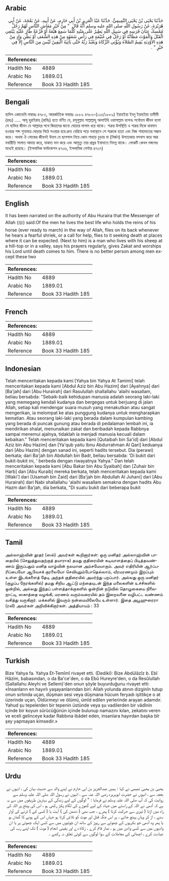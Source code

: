 ## Arabic


<div dir="rtl" lang="ar" style={{fontSize:'larger',backgroundColor:'#f8f9fa',padding:20}}>
حَدَّثَنَا يَحْيَى بْنُ يَحْيَى التَّمِيمِيُّ، حَدَّثَنَا عَبْدُ الْعَزِيزِ بْنُ أَبِي حَازِمٍ، عَنْ أَبِيهِ، عَنْ بَعْجَةَ، عَنْ أَبِي هُرَيْرَةَ، عَنْ رَسُولِ اللَّهِ صلى الله عليه وسلم أَنَّهُ قَالَ ‏ "‏ مِنْ خَيْرِ مَعَاشِ النَّاسِ لَهُمْ رَجُلٌ مُمْسِكٌ عِنَانَ فَرَسِهِ فِي سَبِيلِ اللَّهِ يَطِيرُ عَلَى مَتْنِهِ كُلَّمَا سَمِعَ هَيْعَةً أَوْ فَزْعَةً طَارَ عَلَيْهِ يَبْتَغِي الْقَتْلَ وَالْمَوْتَ مَظَانَّهُ أَوْ رَجُلٌ فِي غُنَيْمَةٍ فِي رَأْسِ شَعَفَةٍ مِنْ هَذِهِ الشَّعَفِ أَوْ بَطْنِ وَادٍ مِنْ هَذِهِ الأَوْدِيَةِ يُقِيمُ الصَّلاَةَ وَيُؤْتِي الزَّكَاةَ وَيَعْبُدُ رَبَّهُ حَتَّى يَأْتِيَهُ الْيَقِينُ لَيْسَ مِنَ النَّاسِ إِلاَّ فِي خَيْرٍ ‏"‏ ‏.‏
</div>
<div style={{backgroundColor:'#f8f9fa',padding:20, marginBottom: 10}}><table> <thead> <tr> <th>References:</th> <th></th> </tr> </thead> <tbody><tr><td>Hadith No</td><td>4889</td></tr><tr><td>Arabic No</td><td>1889.01</td></tr><tr><td>Reference</td><td>Book 33 Hadith 185</td></tr></tbody></table></div>

## Bengali


<div dir="ltr" lang="bn" style={{fontSize:'larger',backgroundColor:'#f8f9fa',padding:20}}>
হাদিস একাডেমি নাম্বারঃ ৪৭৮৩, আন্তর্জাতিক নাম্বারঃ ১৮৮৯ ৪৭৮৩-(১২৫/১৮৮৯) ইয়াহইয়া ইবনু ইয়াহইয়া তামীমী (রহঃ) ..... আবূ হুরাইরাহ্ (রাযিঃ) হতে বর্ণিত যে, রসূলুল্লাহ সাল্লাল্লাহু আলাইহি ওয়াসাল্লাম বলেনঃ সর্বোত্তম জীবন হলো সে ব্যক্তির জীবন যে আল্লাহর পথে জিহাদের জন্যে ঘোড়ার লাগাম ধরে থাকে। শত্রুর উপস্থিতি ও শত্রুর দিকে ধাবমান হওয়ার শব্দ শুনামাত্র ঘোড়ার পিঠে সওয়ার হয়ে দ্রুত বেরিয়ে পড়ে যথাস্থানে সে শত্রুকে হত্যা এবং নিজ শাহাদাতের সন্ধান করে। অথবা ঐ লোকের জীবনই উত্তম যে ছাগপাল নিয়ে কোন পাহাড় চূড়ায় বা (নির্জন) উপত্যকায় বসবাস করে আর যথারীতি সালাত আদায় করে, যাকাত দান করে এবং আমৃত্যু তার প্রভুর ইবাদাতে নিমগ্ন থাকে। লোকটি কেবল মঙ্গলের মধ্যেই রয়েছে। (ইসলামিক ফাউন্ডেশন ৪৭৩৬, ইসলামিক সেন্টার ৪৭৩৭)
</div>
<div style={{backgroundColor:'#f8f9fa',padding:20, marginBottom: 10}}><table> <thead> <tr> <th>References:</th> <th></th> </tr> </thead> <tbody><tr><td>Hadith No</td><td>4889</td></tr><tr><td>Arabic No</td><td>1889.01</td></tr><tr><td>Reference</td><td>Book 33 Hadith 185</td></tr></tbody></table></div>

## English


<div dir="ltr" lang="en" style={{fontSize:'larger',backgroundColor:'#f8f9fa',padding:20}}>
It has been narrated on the authority of Abu Huraira that the Messenger of Allah (ﷺ) said:Of the men he lives the best life who holds the reins of his horse (ever ready to march) in the way of Allah, flies on its back whenever he hears a fearful shriek, or a call for help, flies to it seeking death at places where it can be expected. (Next to him) is a man who lives with his sheep at a hill-top or in a valley, says his prayers regularly, gives Zakat and worships his Lord until death comes to him. There is no better person among men except these two
</div>
<div style={{backgroundColor:'#f8f9fa',padding:20, marginBottom: 10}}><table> <thead> <tr> <th>References:</th> <th></th> </tr> </thead> <tbody><tr><td>Hadith No</td><td>4889</td></tr><tr><td>Arabic No</td><td>1889.01</td></tr><tr><td>Reference</td><td>Book 33 Hadith 185</td></tr></tbody></table></div>

## French


<div dir="ltr" lang="fr" style={{fontSize:'larger',backgroundColor:'#f8f9fa',padding:20}}>

</div>
<div style={{backgroundColor:'#f8f9fa',padding:20, marginBottom: 10}}><table> <thead> <tr> <th>References:</th> <th></th> </tr> </thead> <tbody><tr><td>Hadith No</td><td>4889</td></tr><tr><td>Arabic No</td><td>1889.01</td></tr><tr><td>Reference</td><td>Book 33 Hadith 185</td></tr></tbody></table></div>

## Indonesian


<div dir="ltr" lang="id" style={{fontSize:'larger',backgroundColor:'#f8f9fa',padding:20}}>
Telah menceritakan kepada kami [Yahya bin Yahya At Tamimi] telah menceritakan kepada kami [Abdul Aziz bin Abu Hazim] dari [Ayahnya] dari [Ba'jah] dari [Abu Hurairah] dari Rasulullah shallallahu 'alaihi wasallam, beliau bersabda: "Sebaik-baik kehidupan manusia adalah seorang laki-laki yang memegang kendali kudanya dan bergegas untuk berjuang di jalan Allah, setiap kali mendengar suara musuh yang menakutkan atau sangat mengerikan, ia melompat ke atas punggung kudanya untuk mengharapkan kematian. Atau seorang laki-laki yang berada dalam kumpulan kambing yang berada di puncak gunung atau berada di pedalaman lembah ini, ia mendirikan shalat, menunaikan zakat dan beribadah kepada Rabbnya sampai menemui ajalnya, tidaklah ia menjadi manusia kecuali dalam kebaikan." Telah menceritakan kepada kami [Qutaibah bin Sa'id] dari [Abdul Aziz bin Abu Hazim] dan [Ya'qub yaitu Ibnu Abdurrahman Al Qari] keduanya dari [Abu Hazim] dengan sanad ini, seperti hadits tersebut. Dia (perawi) berkata; dari Ba'jah bin Abdullah bin Badr, beliau bersabda: 'Di bukit dari bukit-bukit ini, ' berbeda dengan riwayatnya Yahya." Dan telah menceritakan kepada kami [Abu Bakar bin Abu Syaibah] dan [Zuhair bin Harb] dan [Abu Kuraib] mereka berkata, telah menceritakan kepada kami [Waki'] dari [Usamah bin Zaid] dari [Ba'jah bin Abdullah Al Juhani] dari [Abu Hurairah] dari Nabi shallallahu 'alaihi wasallam semakna dengan hadits Abu Hazm dari Ba'jah, dia berkata, "Di suatu bukit dari beberapa bukit
</div>
<div style={{backgroundColor:'#f8f9fa',padding:20, marginBottom: 10}}><table> <thead> <tr> <th>References:</th> <th></th> </tr> </thead> <tbody><tr><td>Hadith No</td><td>4889</td></tr><tr><td>Arabic No</td><td>1889.01</td></tr><tr><td>Reference</td><td>Book 33 Hadith 185</td></tr></tbody></table></div>

## Tamil


<div dir="ltr" lang="ta" style={{fontSize:'larger',backgroundColor:'#f8f9fa',padding:20}}>
அல்லாஹ்வின் தூதர் (ஸல்) அவர்கள் கூறினார்கள்: ஒரு மனிதர் அல்லாஹ்வின் பாதையில் (செலுத்துவதற்குத் தயாராக) தமது குதிரையின் கடிவாளத்தைப் பிடித்தவண்ணம் இருப்பதும் மனித வாழ்வின் நலமான அம்சமேயாகும். அவர் எதிரியின் ஆர்ப்பரிப்பையோ ஆவேசக் குரலையோ செவியுறும்போதெல்லாம், வீரமரணமும் இறப்பும் உள்ள இடங்களைத் தேடி அந்தக் குதிரையில் அமர்ந்து பறப்பார். அல்லது ஒரு மனிதர் (குழப்ப நேரங்களில்) தமது சிறிய ஆட்டு மந்தையுடன் இந்த மலைகளின் உச்சிகளில் ஒன்றில், அல்லது இந்தப் பள்ளத்தாக்குகளில் ஒன்றின் நடுவில் தொழுகையை நிலைநாட்டி, ஸகாத்தை வழங்கி, மரணம் வரும்வரையில் தம் இறைவனை வழிபட்ட வண்ணம் வசித்து வருகிறார். மக்களில் இவரும் நன்மையிலேயே உள்ளார். இதை அபூஹுரைரா (ரலி) அவர்கள் அறிவிக்கிறார்கள். அத்தியாயம் : 33
</div>
<div style={{backgroundColor:'#f8f9fa',padding:20, marginBottom: 10}}><table> <thead> <tr> <th>References:</th> <th></th> </tr> </thead> <tbody><tr><td>Hadith No</td><td>4889</td></tr><tr><td>Arabic No</td><td>1889.01</td></tr><tr><td>Reference</td><td>Book 33 Hadith 185</td></tr></tbody></table></div>

## Turkish


<div dir="ltr" lang="tr" style={{fontSize:'larger',backgroundColor:'#f8f9fa',padding:20}}>
Bize Yahya fa. Yahya Et-Temîmî rivayet etti. (Dediki): Bize Abdülâzîz b. Ebî Hâzim, babasından, o da Ba'ce'den, o da Ebû Hureyre'den, o da Resûlullah (Sallallahu Aleyhi ve Sellem)'den onun şöyle buyurduğunu rivayet etti: «İnsanların en hayırlı yaşayanlarından biri: Allah yolunda atının dizginîn tutup onun sırtında uçan, düşman sesi veya düşmana hücum feryadı işittikçe o at üzerinde uçan, Öldürmeyi ve ölümü, ümîd edilen yerlerinde arayan adamdır. Yahud şu tepelerden bir tepenin üstünde veya şu vadilerden bir vâdînin içinde bir koyun sürücüğünün içinde bulunup namazını kılan, zekatını veren ve eceli gelinceye kadar Rabbına ibâdet eden, insanlara hayırdan başka bîr şey yapmayan kimsedir.»
</div>
<div style={{backgroundColor:'#f8f9fa',padding:20, marginBottom: 10}}><table> <thead> <tr> <th>References:</th> <th></th> </tr> </thead> <tbody><tr><td>Hadith No</td><td>4889</td></tr><tr><td>Arabic No</td><td>1889.01</td></tr><tr><td>Reference</td><td>Book 33 Hadith 185</td></tr></tbody></table></div>

## Urdu


<div dir="rtl" lang="ur" style={{fontSize:'larger',backgroundColor:'#f8f9fa',padding:20}}>
یحییٰ بن یحییٰ تمیمی نے کہا : ہمیں عبدالعزیز بن ابی حازم نے اپنے والد سے حدیث بیان کی ، انہوں نے بعجہ سے ، انہوں نے حضرت ابوہریرہ رضی اللہ عنہ سے ، انہوں نے رسول اللہ صلی اللہ علیہ وسلم سے روایت کی کہ آپ صلی اللہ علیہ وسلم نے فرمایا : " لوگوں کے لیے زندگی کے بہترین طریقوں میں سے یہ ہے کہ آدمی نے اللہ کے راستے میں جہاد کے لیے گھوڑے کی لگام پکڑ رکھی ہو ، اس کی پیٹح پر اللہ کی راہ میں اڑتا ( تیزی سے حرکت کرتا ) پھرے ، جب بھی ( دشمن کی ) آہٹ یا ( کسی کے ) ڈرنے کی آواز سنے ، اڑ کر وہاں پہنچ جائے ، ہر اس جگہ قتل اور موت کو تلاش کرتا ہو جہاں اس کے ہونے کا گمان ہو یا پھر وہ آدمی جو بکریوں کے چھوٹے سے ریوڑ کے ساتھ ان چوٹیوں میں سے کسی ایک چھوٹی پر یا ان وادیوں میں سے کسی وادی میں ہو ، نماز قائم کرے ، زکاۃ دے اور یقینی انجام ( موت ) تک اپنے رب کی عبادت کرے ، اچھائی کے معاملات کے سوا لوگوں سے کوئی تعلق نہ رکھے ۔
</div>
<div style={{backgroundColor:'#f8f9fa',padding:20, marginBottom: 10}}><table> <thead> <tr> <th>References:</th> <th></th> </tr> </thead> <tbody><tr><td>Hadith No</td><td>4889</td></tr><tr><td>Arabic No</td><td>1889.01</td></tr><tr><td>Reference</td><td>Book 33 Hadith 185</td></tr></tbody></table></div>